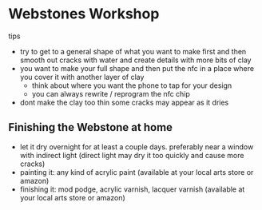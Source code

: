 # Webstones Workshop

tips

- try to get to a general shape of what you want to make first and then smooth out cracks with water and create details with more bits of clay
- you want to make your full shape and then put the nfc in a place where you cover it with another layer of clay
  - think about where you want the phone to tap for your design
  - you can always rewrite / reprogram the nfc chip
- dont make the clay too thin some cracks may appear as it dries

## Finishing the Webstone at home

- let it dry overnight for at least a couple days. preferably near a window with indirect light (direct light may dry it too quickly and cause more cracks)
- painting it: any kind of acrylic paint (available at your local arts store or amazon)
- finishing it: mod podge, acrylic varnish, lacquer varnish (available at your local arts store or amazon)
